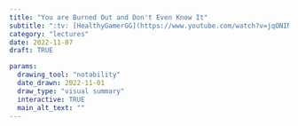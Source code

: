 ```yaml
---
title: "You are Burned Out and Don't Even Know It" 
subtitle: ":tv: [HealthyGamerGG](https://www.youtube.com/watch?v=jqONINYF17M)"
category: "lectures"
date: 2022-11-07
draft: TRUE

params:
  drawing_tool: "notability"
  date_drawn: 2022-11-01
  draw_type: "visual summary" 
  interactive: TRUE
  main_alt_text: ""
---
```

